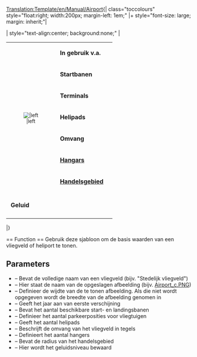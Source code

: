 <noinclude>[[Translation:Template/en/Manual/Airport]]</noinclude><noinclude></noinclude>{| class="toccolours" style="float:right; width:200px; margin-left: 1em;"
|+ style="font-size: large; margin: inherit;"|'''{{{Fullname}}}'''

| style="text-align:center; background:none;" |
{| class="toccolours"
|rowspan="8" style="text-align:center; font-size:smaller;"|[[File:{{{image}}}|{{{imagewidth}}}|left]]
|&nbsp;'''In gebruik v.a.''' || {{{Entry}}}
|-
|&nbsp;'''Startbanen''' || {{{Runways}}}
|-
|&nbsp;'''Terminals''' || {{{Ramps}}}
|-
|&nbsp;'''Helipads''' || {{{Heli}}}
|-
|&nbsp;'''Omvang''' || {{{size}}}
|-
|&nbsp;'''[[nl/Manual/Depots|Hangars]]''' || {{{hangars}}}
|-
|&nbsp;'''[[nl/Manual/Handelsgebied|Handelsgebied]]''' || {{{catchment}}}
|-
|-
|&nbsp;'''Geluid''' || {{{noise}}}
|-
|}

|}

<noinclude>== Function ==
Gebruik deze sjabloon om de basis waarden van een vliegveld of heliport te tonen.
== Parameters ==
* {{{Fullname}}} – Bevat de volledige naam van een vliegveld (bijv. "Stedelijk vliegveld")
* {{{image}}} – Hier staat de naam van de opgeslagen afbeelding (bijv. [[:File:en/Manual/Airport c.png|Airport_c.PNG]])
* {{{imagewidth}}} – Definieer de wijdte van de te tonen afbeelding. Als die niet wordt opgegeven wordt de breedte van de afbeelding genomen in {{{image}}}
* {{{Entry}}} – Geeft het jaar aan van eerste verschijning
* {{{Runways}}} – Bevat het aantal beschikbare start- en landingsbanen
* {{{Ramps}}} – Definieer het aantal parkeerposities voor vliegtuigen
* {{{Heli}}} – Geeft het aantal helipads
* {{{size}}} – Beschrijft de omvang van het vliegveld in tegels
* {{{hangars}}} – Definieert het aantal hangers
* {{{catchment}}} – Bevat de radius van het handelsgebied
* {{{noise}}} – Hier wordt het geluidsniveau bewaard</noinclude>